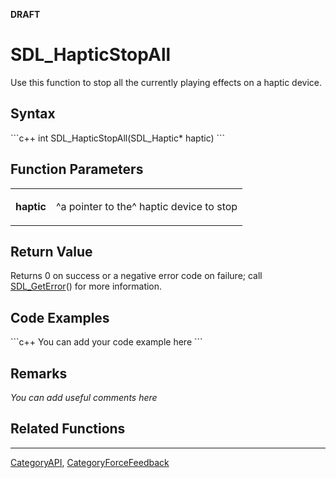 <!-- pragma section-numbers off -->
<!-- pragma disable-camelcase -->
'''DRAFT'''

= SDL_HapticStopAll =
Use this function to stop all the currently playing effects on a haptic device.


== Syntax ==
```c++
int SDL_HapticStopAll(SDL_Haptic* haptic)
```

== Function Parameters ==
{|
|'''haptic'''
|^a pointer to the^ haptic device to stop
|}

== Return Value ==
Returns 0 on success or a negative error code on failure; call [[SDL_GetError]]() for more information.

== Code Examples ==
```c++
You can add your code example here
```

== Remarks ==
''You can add useful comments here''

== Related Functions ==

----
[[CategoryAPI]], [[CategoryForceFeedback]]
